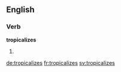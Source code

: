 
==English==

===Verb===
'''tropicalizes'''

# {{third-person singular of|tropicalize}}

[[de:tropicalizes]]
[[fr:tropicalizes]]
[[sv:tropicalizes]]